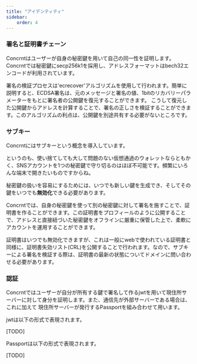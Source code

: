 ```yaml
---
title: "アイデンティティ"
sidebar:
    order: 4
---
```


### 署名と証明書チェーン
Concrntはユーザーが自身の秘密鍵を用いて自己の同一性を証明します。
Concrntでは秘密鍵にsecp256k1を採用し、アドレスフォーマットはbech32エンコードが利用されています。

署名の検証プロセスは'ecrecover'アルゴリズムを使用して行われます。簡単に説明すると、ECDSA署名は、元のメッセージと署名の値、1bitのリカバリーパラメーターをもとに署名者の公開鍵を復元することができます。
こうして復元した公開鍵からアドレスを計算することで、署名の正しさを検証することができます。このアルゴリズムの利点は、公開鍵を別途共有する必要がないところです。

### サブキー

Concrntにはサブキーという概念を導入しています。

というのも、使い捨てしても大して問題のない仮想通過のウォレットならともかく、SNSアカウントを1つの秘密鍵で守り切るのはほぼ不可能です。頻繁にいろんな端末で開きたいものですからね。

秘密鍵の扱いを容易にするためには、いつでも新しい鍵を生成でき、そしてその鍵をいつでも**無効化**できる必要があります。

Concrntでは、自身の秘密鍵を使って別の秘密鍵に対して署名を施すことで、証明書を作ることができます。この証明書をプロフィールのように公開することで、アドレスと直接紐づいた秘密鍵をオフラインに厳重に保管した上で、柔軟にアカウントを運用することができます。

証明書はいつでも無効化できますが、これは一般にwebで使われている証明書と同様に、証明書失効リスト(CRL)を公開することで行われます。なので、サブキーによる署名を検証する際は、証明書の最新の状態についてドメインに問い合わせる必要があります。

### 認証

Concrntではユーザーが自分が所有する鍵で署名して作るjwtを用いて現住所サーバーに対して身分を証明します。また、通信先が外部サーバーである場合は、これに加えて
現住所サーバーが発行するPassportを組み合わせて用います。

jwtは以下の形式で表現されます。

[TODO]

Passportは以下の形式で表現されます。

[TODO]

